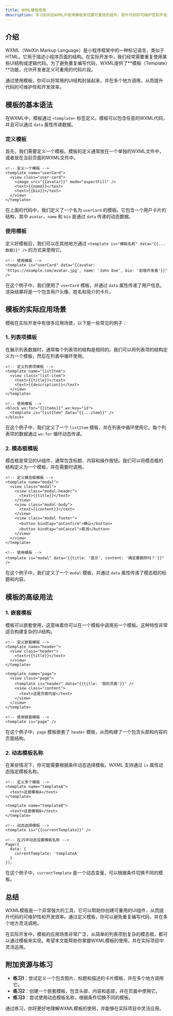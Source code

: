 ```yaml
---
title: WXML模板使用
description: 学习如何在WXML中使用模板来创建可重用的组件，提升代码的可维护性和开发效率。
---
```


## 介绍

WXML（WeiXin Markup Language）是小程序框架中的一种标记语言，类似于HTML。它用于描述小程序页面的结构。在实际开发中，我们经常需要重复使用某些UI结构或逻辑代码。为了避免重复编写代码，WXML提供了**模板（Template）**功能，允许开发者定义可重用的代码片段。

通过使用模板，你可以将常用的UI结构封装起来，并在多个地方调用，从而提升代码的可维护性和开发效率。

## 模板的基本语法

在WXML中，模板通过 `<template>` 标签定义。模板可以包含任意的WXML代码，并且可以通过 `data` 属性传递数据。

### 定义模板

首先，我们需要定义一个模板。模板的定义通常放在一个单独的WXML文件中，或者放在当前页面的WXML文件中。

```wxml
<!-- 定义一个模板 -->
<template name="userCard">
  <view class="user-card">
    <image src="{{avatar}}" mode="aspectFill" />
    <text>{{name}}</text>
    <text>{{bio}}</text>
  </view>
</template>
```

在上面的代码中，我们定义了一个名为 `userCard` 的模板。它包含一个用户卡片的结构，其中 `avatar`、`name` 和 `bio` 是通过 `data` 传递的动态数据。

### 使用模板

定义好模板后，我们可以在其他地方通过 `<template is="模板名称" data="{{...数据}}" />` 的方式来使用它。

```wxml
<!-- 使用模板 -->
<template is="userCard" data="{{avatar: 'https://example.com/avatar.jpg', name: 'John Doe', bio: '前端开发者'}}" />
```

在这个例子中，我们使用了 `userCard` 模板，并通过 `data` 属性传递了用户信息。渲染结果将是一个包含用户头像、姓名和简介的卡片。

## 模板的实际应用场景

模板在实际开发中有很多应用场景，以下是一些常见的例子：

### 1. 列表项模板

在展示列表数据时，通常每个列表项的结构是相同的。我们可以将列表项的结构定义为一个模板，然后在列表中循环使用。

```wxml
<!-- 定义列表项模板 -->
<template name="listItem">
  <view class="list-item">
    <text>{{title}}</text>
    <text>{{description}}</text>
  </view>
</template>

<!-- 使用模板 -->
<block wx:for="{{items}}" wx:key="id">
  <template is="listItem" data="{{...item}}" />
</block>
```

在这个例子中，我们定义了一个 `listItem` 模板，并在列表中循环使用它。每个列表项的数据通过 `wx:for` 循环动态传递。

### 2. 模态框模板

模态框是常见的UI组件，通常包含标题、内容和操作按钮。我们可以将模态框的结构定义为一个模板，并在需要时调用。

```wxml
<!-- 定义模态框模板 -->
<template name="modal">
  <view class="modal">
    <view class="modal-header">
      <text>{{title}}</text>
    </view>
    <view class="modal-body">
      <text>{{content}}</text>
    </view>
    <view class="modal-footer">
      <button bindtap="onConfirm">确认</button>
      <button bindtap="onCancel">取消</button>
    </view>
  </view>
</template>

<!-- 使用模板 -->
<template is="modal" data="{{title: '提示', content: '确定要删除吗？'}}" />
```

在这个例子中，我们定义了一个 `modal` 模板，并通过 `data` 属性传递了模态框的标题和内容。

## 模板的高级用法

### 1. 嵌套模板

模板可以嵌套使用，这意味着你可以在一个模板中调用另一个模板。这种特性非常适合构建复杂的UI结构。

```wxml
<!-- 定义嵌套模板 -->
<template name="header">
  <view class="header">
    <text>{{title}}</text>
  </view>
</template>

<template name="page">
  <view class="page">
    <template is="header" data="{{title: '我的页面'}}" />
    <view class="content">
      <text>这是页面内容</text>
    </view>
  </view>
</template>

<!-- 使用嵌套模板 -->
<template is="page" />
```

在这个例子中，`page` 模板嵌套了 `header` 模板，从而构建了一个包含头部和内容的页面结构。

### 2. 动态模板名称

在某些情况下，你可能需要根据条件动态选择模板。WXML 支持通过 `is` 属性动态指定模板名称。

```wxml
<!-- 定义多个模板 -->
<template name="templateA">
  <text>这是模板A</text>
</template>

<template name="templateB">
  <text>这是模板B</text>
</template>

<!-- 动态选择模板 -->
<template is="{{currentTemplate}}" />

<!-- 在JS中动态设置模板名称 -->
Page({
  data: {
    currentTemplate: 'templateA'
  }
});
```

在这个例子中，`currentTemplate` 是一个动态变量，可以根据条件切换不同的模板。

## 总结

WXML模板是一个非常强大的工具，它可以帮助你创建可重用的UI组件，从而提升代码的可维护性和开发效率。通过定义模板，你可以避免重复编写代码，并在多个地方灵活调用。

在实际开发中，模板的应用场景非常广泛，从简单的列表项到复杂的模态框，都可以通过模板来实现。希望本文能帮助你掌握WXML模板的使用，并在实际项目中灵活运用。

## 附加资源与练习

- **练习1**：尝试定义一个包含图片、标题和描述的卡片模板，并在多个地方调用它。
- **练习2**：创建一个嵌套模板，包含头部、内容和底部，并在页面中使用它。
- **练习3**：尝试使用动态模板名称，根据条件切换不同的模板。

通过练习，你将更好地理解WXML模板的使用，并能够在实际项目中灵活应用。